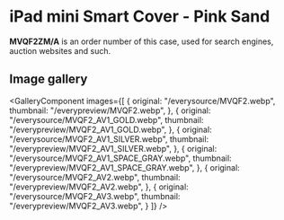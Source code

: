 
# iPad mini Smart Cover - Pink Sand

<Callout type='info' emoji='👉🏻'>**MVQF2ZM/A** is an order number of this case, used for search engines, auction websites and such.</Callout>

## Image gallery

<GalleryComponent
    images={[
      {
        original: "/everysource/MVQF2.webp",
        thumbnail: "/everypreview/MVQF2.webp",
      },
      {
        original: "/everysource/MVQF2_AV1_GOLD.webp",
        thumbnail: "/everypreview/MVQF2_AV1_GOLD.webp",
      },
      {
        original: "/everysource/MVQF2_AV1_SILVER.webp",
        thumbnail: "/everypreview/MVQF2_AV1_SILVER.webp",
      },
      {
        original: "/everysource/MVQF2_AV1_SPACE_GRAY.webp",
        thumbnail: "/everypreview/MVQF2_AV1_SPACE_GRAY.webp",
      },
      {
        original: "/everysource/MVQF2_AV2.webp",
        thumbnail: "/everypreview/MVQF2_AV2.webp",
      },
      {
        original: "/everysource/MVQF2_AV3.webp",
        thumbnail: "/everypreview/MVQF2_AV3.webp",
      }
    ]}
  />
